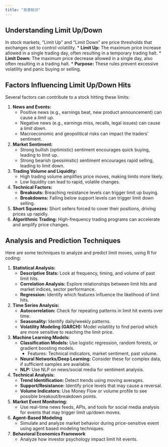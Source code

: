```yaml
---
title: "背景知识"
---
```


## Understanding Limit Up/Down

In stock markets, "Limit Up" and "Limit Down" are price thresholds that exchanges set to control volatility.
*   **Limit Up:** The maximum price increase allowed in a single trading day, often resulting in a temporary trading halt.
*   **Limit Down:** The maximum price decrease allowed in a single day, also often resulting in a trading halt.
*   **Purpose:** These rules prevent excessive volatility and panic buying or selling.

## Factors Influencing Limit Up/Down Hits

Several factors can contribute to a stock hitting these limits:

1.  **News and Events:**
    *   Positive news (e.g., earnings beat, new product announcement) can cause a *limit up*.
    *   Negative news (e.g., earnings miss, recalls, legal issues) can cause a *limit down*.
    *   Macroeconomic and geopolitical risks can impact the traders' sentiment.
2.  **Market Sentiment:**
    *   Strong bullish (optimistic) sentiment encourages quick buying, leading to limit up.
    *   Strong bearish (pessimistic) sentiment encourages rapid selling, leading to limit down.
3.  **Trading Volume and Liquidity:**
    *   High trading volume amplifies price moves, making limits more likely.
    *   Low liquidity can lead to rapid, volatile changes.
4.  **Technical Factors:**
    *   **Breakouts:** Breaching resistance levels can trigger limit up buying.
    *   **Breakdowns:** Falling below support levels can trigger limit down selling.
5. **Short Squeezes:** Short sellers forced to cover their positions, driving prices up rapidly.
6.  **Algorithmic Trading:** High-frequency trading programs can accelerate and amplify price changes.

## Analysis and Prediction Techniques

Here are some techniques to analyze and predict limit moves, using R for coding:

1.  **Statistical Analysis:**
    *   **Descriptive Stats:** Look at frequency, timing, and volume of past limit hits.
    *   **Correlation Analysis:** Explore relationships between limit hits and market indices, sector performance.
    *   **Regression:** Identify which features influence the likelihood of limit hits.
    
2.  **Time Series Analysis:**
    *   **Autocorrelation:** Check for repeating patterns in limit hit events over time.
    *   **Seasonality:** Identify daily/weekly patterns.
    *   **Volatility Modeling (GARCH):** Model volatility to find period which are more sensitive to reaching the limit price.
    
3.  **Machine Learning Models:**
    *   **Classification Models:** Use logistic regression, random forests, or gradient boosting models.
        *   Features: Technical indicators, market sentiment, past volume.
    *   **Neural Networks/Deep Learning:** Consider these for complex data, if sufficient samples are available.
    *   **NLP:**  Use NLP on news/social media for sentiment analysis.
    
4.  **Technical Analysis:**
    *   **Trend Identification:** Detect trends using moving averages.
    *   **Support/Resistance:** Identify price levels that may cause a reversal.
    *  **Volume Indicators:** Use Money Flow or volume profile to see possible breakout/breakdown points.
    
5.  **Market Event Monitoring:**
    *   Use real-time news feeds, APIs, and tools for social media analysis for events that may trigger limit up/down moves.
    
6. **Agent-Based Modeling**
    *   Simulate and analyze market behavior during price-sensitive event using agent based modeling techniques.
    
7.  **Behavioral Economics Framework**
    *   Analyze how investor psychology impact limit hit events.
